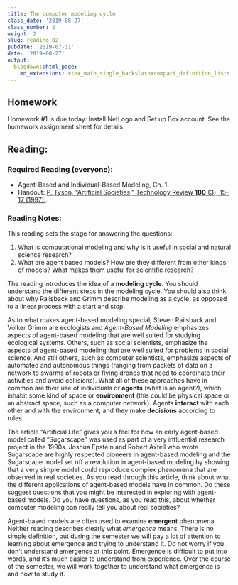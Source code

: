 ```yaml
---
title: The computer modeling cycle
class_date: '2019-08-27'
class_number: 2
weight: 2
slug: reading_02
pubdate: '2019-07-31'
date: '2019-08-27'
output:
  blogdown::html_page:
    md_extensions: +tex_math_single_backslash+compact_definition_lists
---
```

## Homework

Homework #1 is due today: Install NetLogo and Set up Box account. See the homework assignment sheet for details.

## Reading:

### Required Reading (everyone):
* Agent-Based and Individual-Based Modeling, Ch. 1.
* Handout: [P. Tyson, "Artificial Societies," Technology Review **100** (3), 15--17 (1997).](/files/reading/Tyson_Artificial_Societies_1997.pdf){target="_blank"}.

### Reading Notes:

This reading sets the stage for answering the questions:

1. What is computational modeling and why is it useful in social and natural science research?
1. What are agent based models? How are they different from other kinds of models? What makes them useful for scientific research?

The reading introduces the idea of a **modeling cycle**. You should understand the different steps in the modeling cycle. You should also think about why Railsback and Grimm describe modeling as a cycle, as opposed to a linear process with a start and stop.  

As to what makes agent-based modeling special, Steven Railsback and Volker Grimm are ecologists and _Agent-Based Modeling_ emphasizes aspects of agent-based modeling that are well suited for studying ecological systems. Others, such as social scientists, emphasize the aspects of agent-based modeling that are well suited for problems in social science. And still others, such as computer scientists, emphasize aspects of automated and autonomous things (ranging from packets of data on a network to swarms of robots or flying drones that need to coordinate their activities and avoid collisions). What all of these approaches have in common are their use of individuals or **agents** (what is an agent?), which inhabit some kind of space or **environment** (this could be physical space or an abstract space, such as a computer network). Agents **interact** with each other and with the environment, and they make **decisions** according to rules.

The article "Artificial Life" gives you a feel for how an early agent-based model called "Sugarscape" was used as part of a very influential research project in the 1990s. Joshua Epstein and Robert Axtell who wrote Sugarscape are highly respected pioneers in agent-based modeling and the Sugarscape model set off a revolution in agent-based modeling by showing that a very simple model could reproduce complex phenomena that are observed in real societies. As you read through this article, think about what the different applications of agent-based models have in common. Do these suggest questions that you might be interested in exploring with agent-based models. Do you have questions, as you read this, about whether computer modeling can really tell you about real societies?

Agent-based models are often used to examine **emergent** phenomena. Neither reading describes clearly what _emergence_ means. There is no simple definition, but during the semester we will pay a lot of attention to learning about emergence and trying to understand it. Do not worry if you don't understand emergence at this point. Emergence is difficult to put into words, and it's much easier to understand from experience. Over the course of the semester, we will work together to understand what emergence is and how to study it.

